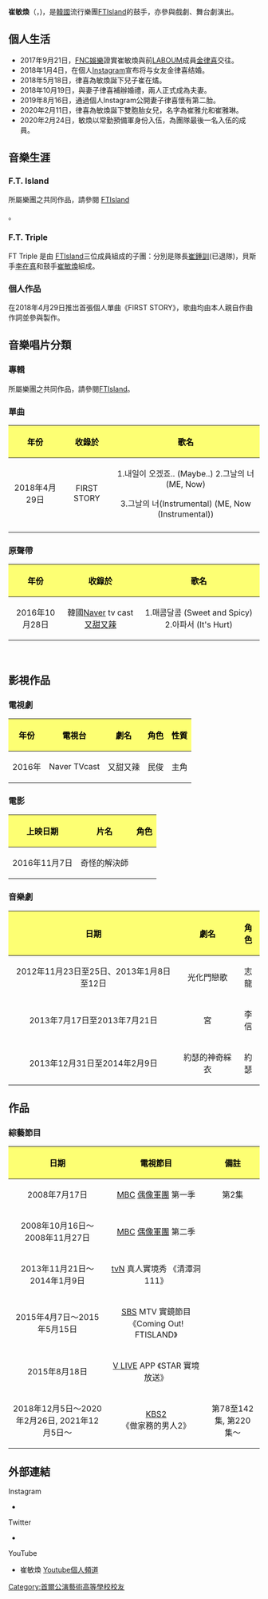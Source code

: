 {{fansite}}
{{藝人
| 姓名 = 崔敏煥
| 類型 = 男歌手
| 圖片 = 2018 KBS 연예대상 최민환.jpg
| 圖片尺寸 = 
| 圖片簡介 = 
| 外文名 = 최민환
| 外文 = チェ・ミンファン
| 羅馬拼音 = Choi Min Hwan
| 英文名 = Choi Min Hwan
| 暱稱 = 小芹菜
| 國籍 = {{KOR}}
| 民族 = 
| 籍貫 = 
| 出生日期 = {{birth_date_and_age|1992|11|11}}
| 出生地點 = {{KOR}}[[首爾特別市|首爾特別市]]
| 逝世日期 = 
| 逝世地點 = 
| 職業 = [[歌手|歌手]]、[[演員|演員]]
| 語言 = [[韓語|韓語]]、[[日語|日語]]
| 教育程度 = [[首爾公演藝術高等學校|首爾公演藝術高等學校]]
| 配偶 = {{marriage|[[金律喜|金律喜]]|2018}}
| 兒女 = 1子2女
| 宗教信仰 = 
| 音樂類型 = 
| 出道地點 = 
| 出道日期 = 2007年6月7日
| 活躍年代 = 2007年至今
| 唱片公司 = 
| 經紀公司 = [[FNC_Entertainment|FNC Entertainment]]
| 網站 = http://fncent.com
| 相關團體 = [[FTIsland|FTIsland]] , F.T. Triple
| 現任成員 = 
| 過往成員 = 
| 音樂專輯 = 
| 電視節目 = 
| 獎項 = 
}}
{{Infobox Korean name
|hangul= 최민환
|hanja= 崔敏煥
}}
'''崔敏煥'''（{{lang-ko|최민환}}，{{bd|1992年|11月11日}})，是[[韓國|韓國]]流行樂團[[FTIsland|FTIsland]]的鼓手，亦參與戲劇、舞台劇演出。

== 個人生活 ==
* 2017年9月21日，[[FNC娛樂|FNC娛樂]]證實崔敏煥與前[[LABOUM|LABOUM]]成員[[金律喜|金律喜]]交往。
* 2018年1月4日，在個人[[Instagram|Instagram]]宣布将与女友金律喜结婚。
* 2018年5月18日，律喜為敏煥誕下兒子崔在燏。
* 2018年10月19日，與妻子律喜補辦婚禮，兩人正式成為夫妻。
* 2019年8月16日，通過個人Instagram公開妻子律喜懷有第二胎。
* 2020年2月11日，律喜為敏煥誕下雙胞胎女兒，名字為崔雅允和崔雅琳。
* 2020年2月24日，敏煥以常勤預備軍身份入伍，為團隊最後一名入伍的成員。

== 音樂生涯 ==
=== F.T. Island ===
所屬樂團之共同作品，請參閱 [[FTIsland|FTIsland]]</div>。
=== F.T. Triple ===
FT Triple 是由 [[FTIsland|FTIsland]]三位成員組成的子團：分別是隊長[[崔鍾訓|崔鍾訓]](已退隊)，貝斯手[[李在真|李在真]]和鼓手[[崔敏煥|崔敏煥]]組成。
=== 個人作品 ===
在2018年4月29日推岀首張個人單曲《FIRST STORY》，歌曲均由本人親自作曲作詞並參與製作。

==音樂唱片分類==
=== 專輯 ===
所屬樂團之共同作品，請參閱[[FTIsland|FTIsland]]。
=== 單曲 ===
{| class="wikitable"
!style="background:#FDFF73; color:black" align="center"|年份
!style="background:#FDFF73; color:black" align="center"|收錄於
!style="background:#FDFF73; color:black" align="center"|歌名
|-
|2018年4月29日
|FIRST STORY
|1.내일이 오겠죠.. (Maybe..)
2.그날의 너 (ME, Now)

3.그날의 너(Instrumental) (ME, Now (Instrumental))
|-
|}

=== 原聲帶 ===
{| class="wikitable"
!style="background:#FDFF73; color:black" align="center"|年份
!style="background:#FDFF73; color:black" align="center"|收錄於
!style="background:#FDFF73; color:black" align="center"|歌名
|-
|2016年10月28日
|韓國[[Naver|Naver]] tv cast [[又甜又辣|又甜又辣]]
|1.매콤달콤 (Sweet and Spicy)
2.아파서 (It's Hurt)
|}
<br />

== 影視作品 ==
===電視劇===
{| class="wikitable"
!style="background:#FDFF73; color:black" align="center"|年份
!style="background:#FDFF73; color:black" align="center"|電視台
!style="background:#FDFF73; color:black" align="center"|劇名
!style="background:#FDFF73; color:black" align="center"|角色
!style="background:#FDFF73; color:black" align="center"|性質
|-
| 2016年 || Naver TVcast || 又甜又辣 || 民俊 || 主角
|}

=== 電影 ===
{| class="wikitable"
!style="background:#FDFF73; color:black" align="center"|上映日期
!style="background:#FDFF73; color:black" align="center"|片名
!style="background:#FDFF73; color:black" align="center"|角色
|-
| 2016年11月7日 || 奇怪的解決師 || 
|}

=== 音樂劇 ===
{| class="wikitable"
!style="background:#FDFF73; color:black" align="center"|日期
!style="background:#FDFF73; color:black" align="center"|劇名
!style="background:#FDFF73; color:black" align="center"|角色
|-
| 2012年11月23日至25日、2013年1月8日至12日 || 光化門戀歌 || 志龍
|-
| 2013年7月17日至2013年7月21日 || 宮 || 李信
|-
| 2013年12月31日至2014年2月9日 || 約瑟的神奇綵衣 || 約瑟
|}

== 作品 ==
=== 綜藝節目 ===
{| class="wikitable"
!style="background:#FDFF73; color:black" align="center"|日期
!style="background:#FDFF73; color:black" align="center"|電視節目
!style="background:#FDFF73; color:black" align="center"|備註
|-
|2008年7月17日 || [[MBC|MBC]] [[偶像軍團|偶像軍團]] 第一季 || 第2集
|-
|2008年10月16日〜2008年11月27日 || [[MBC|MBC]] [[偶像軍團|偶像軍團]] 第二季 || 
|-
| 2013年11月21日〜2014年1月9日 || [[tvN|tvN]] 真人實境秀 《清潭洞111》 ||
|-
| 2015年4月7日〜2015年5月15日 || [[SBS|SBS]] MTV 實鏡節目《Coming Out! FTISLAND》 ||
|-
| 2015年8月18日 || [[V_LIVE|V LIVE]] APP 《STAR 實境放送》 || 
|-
| 2018年12月5日〜2020年2月26日, 2021年12月5日〜 || [[KBS2|KBS2]] 《做家務的男人2》 || 第78至142集, 第220集〜
|}

== 外部連結 ==
;Instagram
*{{Instagram|minhwan12|崔敏煥}}
;Twitter
*{{Twitter|FtDrMH1111|崔敏煥}}
;YouTube
* 崔敏煥 [https://www.youtube.com/c/minaryTV/featured/ Youtube個人頻道 ] {{Wayback|url=https://www.youtube.com/c/minaryTV/featured/ |date=20210624200750 }} 

{{FTIsland}}
{{FNC娛樂}}

[[Category:首爾公演藝術高等學校校友|Category:首爾公演藝術高等學校校友]]